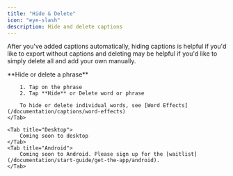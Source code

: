 ```yaml
---
title: "Hide & Delete"
icon: "eye-slash"
description: Hide and delete captions
---
```


After you've added captions automatically, hiding captions is helpful if you'd like to export without captions and deleting may be helpful if you'd like to simply delete all and add your own manually.

<Tabs>
    <Tab title="iOS">
        **Hide or delete a phrase**

        1. Tap on the phrase
        2. Tap **Hide** or Delete word or phrase

        To hide or delete individual words, see [Word Effects](/documentation/captions/word-effects)
    </Tab>

    <Tab title="Desktop">
        Coming soon to desktop
    </Tab>
    <Tab title="Android">
        Coming soon to Android. Please sign up for the [waitlist](/documentation/start-guide/get-the-app/android).
    </Tab>
</Tabs>